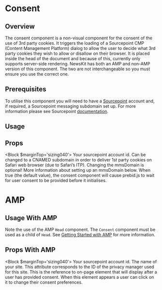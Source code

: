 


# Consent

## Overview

The consent component is a non-visual component for the consent of the use of 3rd party cookies. It triggers the loading of a Sourcepoint CMP (Content Management Platform) dialog to allow the user to decide what 3rd party cookies they wish to allow or disallow on their browser. It is placed inside the head of the document and because of this, currently only supports server-side rendering. NewsKit has both an AMP and non-AMP version of this component. The two are not interchangeable so you must ensure you use the correct one.

## Prerequisites

To utilise this component you will need to have a [Sourcepoint](https://www.sourcepoint.com) account and, if required, a Sourcepoint messaging subdomain set up. For more information please see Sourcepoint [documentation](https://documentation.sourcepoint.com/web-implementation/sourcepoint-set-up-and-configuration-v2).

## Usage

<CodeFromFile path="examples/consent.tsx"/>

## Props

<Block $marginTop='sizing040'>
  <Prop required name='accountId' type='string'>
    Your sourcepoint account id.
  </Prop>
  <Prop name='mmsDomain' type='string' default="https://message{accountId}.sp-prod.net">
    Can be changed to a CNAMED subdomain in order to deliver 1st party cookies on Safari web browser (due to Safari’s ITP). Changing the mmsDomain is optional! More information about setting up an mmsDomain below.
  </Prop>
  <Prop name='waitForConsent' type='boolean' default="true">
    When true (the default value), the consent component will cause prebid.js to wait for user consent to be provided before it initialises.
  </Prop>
</Block>

# AMP

## Usage With AMP

Note the use of the AMP `Head` component. The `Consent` component must be used as a child of `Head`. See [Getting Started with AMP](/guides/getting-started-amp) for more information.

<CodeFromFile path="examples/amp/consent.tsx"/>

## Props With AMP

<Block $marginTop='sizing040'>
  <Prop required name='accountId' type='string'>
    Your sourcepoint account id.
  </Prop>
  <Prop required name='siteName' type='string'>
    The name of your site.
  </Prop>
  <Prop required name='privacyManagerId' type='string'>
    This attribute corresponds to the ID of the privacy manager used for this site.
  </Prop>
  <Prop name='postPromptUI' type='string' default="privacy-settings-prompt">
    This is the reference to  on-page element that will display after a user has provided consent. When this element appears a user can click on it to change their consent preferences.
  </Prop>
</Block>
